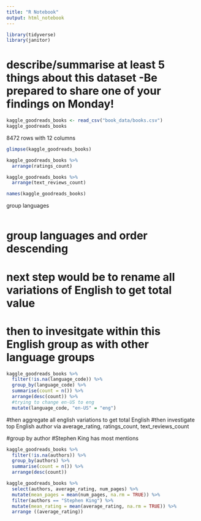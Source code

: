 ```yaml
---
title: "R Notebook"
output: html_notebook
---
```


```r
library(tidyverse)
library(janitor)
```

#  describe/summarise at least 5 things about this dataset -Be prepared to share one of your findings on Monday!


```r
kaggle_goodreads_books <- read_csv("book_data/books.csv")
kaggle_goodreads_books
```

8472 rows with 12 columns
```r
glimpse(kaggle_goodreads_books)
```




```r
kaggle_goodreads_books %>% 
  arrange(ratings_count)
```



```r
kaggle_goodreads_books %>% 
  arrange(text_reviews_count)
```

```r
names(kaggle_goodreads_books)
```
group languages
```r


```
# group languages and order descending
# next step would be to rename all variations of English to get total value 
# then to invesitgate within this English group as with other language groups

```r
kaggle_goodreads_books %>% 
  filter(!is.na(language_code)) %>% 
  group_by(language_code) %>% 
  summarise(count = n()) %>% 
  arrange(desc(count)) %>% 
  #trying to change en-US to eng
  mutate(language_code, "en-US" = "eng")
```
#then aggregate all english variations to get total English
#then investigate top English author via average_rating, ratings_count, text_reviews_count


#group by author
#Stephen King has most mentions
```r
kaggle_goodreads_books %>% 
  filter(!is.na(authors)) %>% 
  group_by(authors) %>% 
  summarise(count = n()) %>% 
  arrange(desc(count))
```
```r
kaggle_goodreads_books %>% 
  select(authors, average_rating, num_pages) %>% 
  mutate(mean_pages = mean(num_pages, na.rm = TRUE)) %>% 
  filter(authors == "Stephen King") %>% 
  mutate(mean_rating = mean(average_rating, na.rm = TRUE)) %>% 
  arrange ((average_rating)) 

  
  
```





